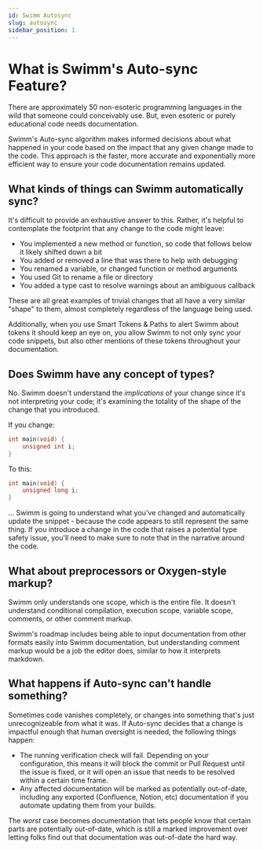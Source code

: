 ```yaml
---
id: Swimm Autosync
slug: autosync
sidebar_position: 1
---
```


# What is Swimm's Auto-sync Feature?

There are approximately
50 non-esoteric programming languages</Link> in the wild that someone could conceivably use. But,
even esoteric or purely educational code needs documentation.

Swimm's Auto-sync algorithm makes informed decisions about what happened in your code based on the
impact that any given change made to the code. This approach is the faster, more accurate and
exponentially more efficient way to ensure your code documentation remains updated.

## What kinds of things can Swimm automatically sync?

It's difficult to provide an exhaustive answer to this. Rather, it's helpful to contemplate the
footprint that any change to the code might leave:

 - You implemented a new method or function, so code that follows below it likely shifted down
 a bit
 - You added or removed a line that was there to help with debugging 
 - You renamed a variable, or changed function or method arguments
 - You used Git to rename a file or directory
 - You added a type cast to resolve warnings about an ambiguous callback

These are all great examples of trivial changes that all have a very similar "shape" to them,
almost completely regardless of the language being used. 

Additionally, when you use <Link to="/docs/creating-content/smart-tokens">Smart Tokens & Paths</Link>
to alert Swimm about tokens it should keep an eye on, you allow Swimm to not only sync your
code snippets, but also other mentions of these tokens throughout your documentation.

## Does Swimm have any concept of types?

No. Swimm doesn't understand the *implications* of your change since it's not interpreting
your code; it's examining the totality of the shape of the change that you introduced. 

If you change:

```c
int main(void) {
    unsigned int i;
}
```

To this:

```c
int main(void) {
    unsigned long i;
}
```

... Swimm is going to understand what you've changed and automatically update the snippet - because the code
appears to still represent the same thing. If you introduce a change in the code that raises
a potential type safety issue, you'll need to make sure to note that in the narrative around
the code. 

## What about preprocessors or Oxygen-style markup?

Swimm only understands one scope, which is the entire file. It doesn't understand conditional
compilation, execution scope, variable scope, comments, or other comment markup. 

Swimm's roadmap includes being able to input documentation from other formats easily into Swimm
documentation, but understanding comment markup would be a job the editor does, similar to 
how it interprets markdown.

## What happens if Auto-sync can't handle something?

Sometimes code vanishes completely, or changes into something that's just unrecognizeable from
what it was. If Auto-sync decides that a change is impactful enough that human oversight is needed, the
following things happen:

 - The running verification check will fail. Depending on your configuration, this means
 it will block the commit or Pull Request until the issue is fixed, or it will open an 
 issue that needs to be resolved within a certain time frame.
 - Any affected documentation will be marked as potentially out-of-date, including any
 exported (Confluence, Notion, etc) documentation if you automate updating them
 from your builds.

The *worst* case becomes documentation that lets people know that certain parts are 
potentially out-of-date, which is still a marked improvement over letting folks find out
that documentation was out-of-date the hard way. 

